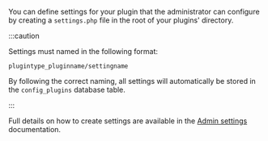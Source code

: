 <!-- markdownlint-disable first-line-heading -->
You can define settings for your plugin that the administrator can configure by creating a `settings.php` file in the root of your plugins' directory.

:::caution

Settings must named in the following format:

```
plugintype_pluginname/settingname
```

By following the correct naming, all settings will automatically be stored in the `config_plugins` database table.

:::

Full details on how to create settings are available in the [Admin settings](https://docs.moodle.org/dev/Admin_settings) documentation.
